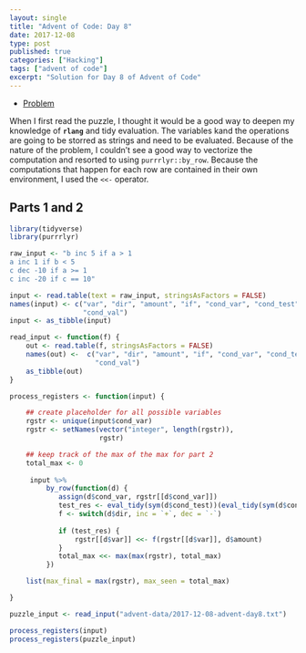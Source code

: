 ```yaml
---
layout: single
title: "Advent of Code: Day 8"
date: 2017-12-08
type: post
published: true
categories: ["Hacking"]
tags: ["advent of code"]
excerpt: "Solution for Day 8 of Advent of Code"
---
```


* [Problem](https://adventofcode.com/2017/day/8)


When I first read the puzzle, I thought it would be a good way to deepen my knowledge of **`rlang`** and tidy evaluation. The variables kand the operations are going to be storred as strings and need to be evaluated. Because of the nature of the problem, I couldn't see a good way to vectorize the computation and resorted to using `purrrlyr::by_row`. Because the computations that happen for each row are contained in their own environment, I used the `<<-` operator.


## Parts 1 and 2


```r
library(tidyverse)
library(purrrlyr)

raw_input <- "b inc 5 if a > 1
a inc 1 if b < 5
c dec -10 if a >= 1
c inc -20 if c == 10"

input <- read.table(text = raw_input, stringsAsFactors = FALSE)
names(input) <- c("var", "dir", "amount", "if", "cond_var", "cond_test",
                  "cond_val")
input <- as_tibble(input)

read_input <- function(f) {
    out <- read.table(f, stringsAsFactors = FALSE)
    names(out) <-  c("var", "dir", "amount", "if", "cond_var", "cond_test",
                     "cond_val")
    as_tibble(out)
}

process_registers <- function(input) {

    ## create placeholder for all possible variables
    rgstr <- unique(input$cond_var)
    rgstr <- setNames(vector("integer", length(rgstr)),
                      rgstr)

    ## keep track of the max of the max for part 2
    total_max <- 0
    
     input %>%
         by_row(function(d) {
            assign(d$cond_var, rgstr[[d$cond_var]])
            test_res <- eval_tidy(sym(d$cond_test))(eval_tidy(sym(d$cond_var)), d$cond_val)
            f <- switch(d$dir, inc = `+`, dec = `-`)
            
            if (test_res) {
                rgstr[[d$var]] <<- f(rgstr[[d$var]], d$amount)
            }
            total_max <<- max(max(rgstr), total_max)
         })

    list(max_final = max(rgstr), max_seen = total_max)

}

puzzle_input <- read_input("advent-data/2017-12-08-advent-day8.txt")

process_registers(input)
process_registers(puzzle_input)
```
